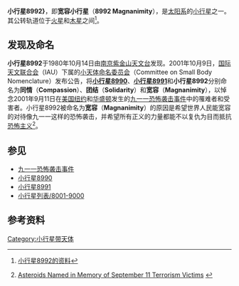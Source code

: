{{Infobox Planet | discovery=yes | physical_characteristics = yes | bgcolour=#FFFFC0 |
name=8992 Magnanimity
| discoverer=[[南京|南京]][[紫金山天文台|紫金山天文台]]
| discovered=October 14，1980
| mp_name = 
| alt_names=1980 TE7
| mp_category=[[小行星带|小行星带]] 
| epoch=November 30, 2008 ([[儒略日|JD]] 2454800.5)
| semimajor=2.3888741[[天文单位|AU]]
| perihelion=1.8851776AU 
| aphelion=2.8925706AU
| eccentricity=0.2108510
| period=1348.6160502d (3.69a)
| inclination=7.91341°
| asc_node=188.78301°
| arg_peri=133.09053°
| mean_anomaly=266.29251°
| dimensions = 
| mass = 
| density = 
| surface_grav = 
| escape_velocity = 
| sidereal_day = 
| axial_tilt = 
| pole_ecliptic_lat = 
| pole_ecliptic_lon = 
| albedo =
| spectral_type = 
| abs_magnitude = 13.9
}}
'''小行星8992}'''，即'''宽容小行星'''（'''8992 Magnanimity'''），是[[太阳系|太阳系]]的[[小行星|小行星]]之一。其公转轨道位于[[火星|火星]]和[[木星|木星]]之间<ref> {{en}} [http://ssd.jpl.nasa.gov/sbdb.cgi?sstr=8992+Magnanimity 小行星8992的资料]</ref>。

==发现及命名==
'''小行星8992'''于1980年10月14日由[[南京|南京]][[紫金山天文台|紫金山天文台]]发现。2001年10月9日，[[国际天文联合会|国际天文联合会]]（IAU）下属的[[小天体命名委员会|小天体命名委员会]]（Committee on Small Body Nomenclature）发布公告，将'''[[小行星8990|小行星8990]]'''、'''[[小行星8991|小行星8991]]'''和'''小行星8992'''分别命名为'''同情'''（'''Compassion'''）、'''团结'''（'''Solidarity'''）和'''宽容'''（'''Magnanimity'''），以悼念2001年9月11日在[[美国|美国]][[纽约|纽约]]和[[华盛顿|华盛顿]]发生的[[九一一恐怖袭击事件|九一一恐怖袭击事件]]中的罹难者和受害者。小行星8992被命名为'''宽容'''（'''Magnanimity'''）的原因是希望世界人民能宽容的对待像九一一这样的恐怖袭击，并希望所有正义的力量都能不以复仇为目而抵抗[[恐怖主义|恐怖主义]]<ref>{{en}} [http://www.space.com/news/asteroid_setp11_011010.html Asteroids Named in Memory of September 11 Terrorism Victims] {{Wayback|url=http://www.space.com/news/asteroid_setp11_011010.html |date=20100619152432 }}</ref>。

==参见==
*[[九一一恐怖袭击事件|九一一恐怖袭击事件]]
*[[小行星8990|小行星8990]]
*[[小行星8991|小行星8991]]
*[[小行星列表/8001-9000|小行星列表/8001-9000]]

== 参考资料 ==
{{reflist}}

{{beltasteroid-stub}}
{{Minor Planet Number|[[小行星8991|小行星8991]]|[[小行星8993|小行星8993]]}}
[[Category:小行星带天体|Category:小行星带天体]]